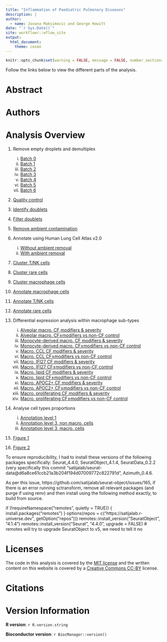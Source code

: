 ```yaml
---
title: "Inflammation of Paediatric Pulmonary Diseases"
description: |
author:
  - name: Jovana Maksimovic and George Howitt
date: "`r Sys.Date()`"
site: workflowr::wflow_site
output:
  html_document: 
    theme: cosmo
---
```


```r
knitr::opts_chunk$set(warning = FALSE, message = FALSE, number_sections = FALSE)
```

Follow the links below to view the different parts of the analysis. 


# Abstract {-}

# Authors {-}
 
# Analysis Overview {-}

1. Remove empty droplets and demultiplex
    i) [Batch 0](01.0_preprocess_batch0.html)
    ii) [Batch 1](01.1_preprocess_batch1.html)
    iii) [Batch 2](01.2_preprocess_batch2.html)
    iv) [Batch 3](01.3_preprocess_batch3.html)
    v) [Batch 4](01.4_preprocess_batch4.html)
    vi) [Batch 5](01.5_preprocess_batch5.html)
    vii) [Batch 6](01.6_preprocess_batch6.html)

2. [Quality control](02.0_quality_control.html)

3. [Identify doublets](03.0_identify_doublets.html)

4. [Filter doublets](04.0_filter_doublets.html)

5. [Remove ambient contamination](05.0_remove_ambient.html)

6. Annotate using Human Lung Cell Atlas v2.0
    i)    [Without ambient removal](06.0_azimuth_annotation.html)
    ii)    [With ambient removal](06.1_azimuth_annotation_decontx.html)

7. [Cluster T/NK cells](07.1_integrate_cluster_t_cells_decontx.html)

8. [Cluster rare cells](08.1_integrate_cluster_other_cells_decontx.html)

9. [Cluster macrophage cells](09.0_integrate_cluster_macro_cells.html)

10. [Annotate macrophage cells](10.0_manual_annotations_macro_cells.html) 

11. [Annotate T/NK cells](11.0_manual_annotations_t_cells_decontx.html)  

12. [Annotate rare cells](12.0_manual_annotations_other_cells.html) 

13. Differential expression analysis within macrophage sub-types
    i)    [Alveolar macro. CF modifiers & severity](13.0_DGE_analysis_macro-alveolar_cells_CF-only-samples.html) 
    ii)    [Alveolar macro. CF$\pm$modifiers vs non-CF control](13.1_DGE_analysis_macro-alveolar_cells_CF-vs-control-samples.html)
    iii)    [Monocyte-derived macro. CF modifiers & severity](13.2_DGE_analysis_macro-monocyte-derived_CF-only-samples.html) 
    iv)    [Monocyte-derived macro. CF$\pm$modifiers vs non-CF control](13.3_DGE_analysis_macro-monocyte-derived_CF-vs-control-samples.html)
    v)    [Macro. CCL CF modifiers & severity](13.4_DGE_analysis_macro-CCL_CF-only-samples.html) 
    vi)    [Macro. CCL CF$\pm$modifiers vs non-CF control](13.5_DGE_analysis_macro-CCL_CF-vs-control-samples.html) 
    vii)    [Macro. IFI27 CF modifiers & severity](13.6_DGE_analysis_macro-IFI27_CF-only-samples.html) 
    vii)    [Macro. IFI27 CF$\pm$modifiers vs non-CF control](13.7_DGE_analysis_macro-IFI27_CF-vs-control-samples.html) 
    ix)    [Macro. lipid CF modifiers & severity](13.8_DGE_analysis_macro-lipid_CF-only-samples.html) 
    x)    [Macro. lipid CF$\pm$modifiers vs non-CF control](13.9_DGE_analysis_macro-lipid_CF-vs-control-samples.html)
    xi)    [Macro. APOC2+ CF modifiers & severity](13.10_DGE_analysis_macro-APOC2+_CF-only-samples.html) 
    xii)    [Macro. APOC2+ CF$\pm$modifiers vs non-CF control](13.11_DGE_analysis_macro-APOC2+_CF-vs-control-samples.html)
    xiii)    [Macro. proliferating CF modifiers & severity](13.12_DGE_analysis_macro-proliferating_CF-only-samples.html) 
    xiv)    [Macro. proliferating CF$\pm$modifiers vs non-CF control](13.13_DGE_analysis_macro-proliferating_CF-vs-control-samples.html)

14. Analyse cell types proportions
    i)    [Annotation level 1](14.0_proportions_analysis_ann_level_1.html) 
    ii)    [Annotation level 3, non macro. cells](14.1_proportions_analysis_ann_level_3_non-macrophages.html)
    iii)    [Annotation level 3, macro. cells](14.2_proportions_analysis_ann_level_3_macrophages.html) 

15. [Figure 1](15.0_Figure_1.html)

16. [Figure 2](16.0_Figure_2.html)


    
    
To ensure reproducibility, I had to install these versions of the following packages specifically: Seurat_4.4.0,  SeuratObject_4.1.4, SeuratData_0.2.2 (very specifically this commit "satijalab/seurat-data@d6a8ce61ccb21a3b204f194d07009772c822791d", Azimuth_0.4.6.

As per this issue, https://github.com/satijalab/seurat-object/issues/165, if there is an error running sctransform, remove all relevant packages (and purge if using renv) and then install using the following method exactly, to build from source.

if (!requireNamespace("remotes", quietly = TRUE)) {
  install.packages("remotes")
}
options(repos = c("https://satijalab.r-universe.dev", getOption("repos")))
remotes::install_version("SeuratObject", "4.1.4")
remotes::install_version("Seurat", "4.4.0", upgrade = FALSE) # remotes will try to upgrade SeuratObject to v5, we need to tell it no


# Licenses {-}

The code in this analysis is covered by the [MIT license][mit] and the written
content on this website is covered by a [Creative Commons CC-BY][cc] license.


# Citations {-}



# Version Information  {-}

**R version**: `r R.version.string`

**Bioconductor version**: `r BiocManager::version()`


[mit]: https://choosealicense.com/licenses/mit/ "MIT License"
[cc]: https://choosealicense.com/licenses/cc-by-4.0/ "CC-BY License"

